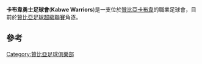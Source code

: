 {{Infobox football club |
  clubname = 卡布韋勇士足球會
  image = <!-- 檔案不存在 [[File:KabweWarriorslogo.jpg|File:KabweWarriorslogo.jpg]] ，可從英文維基百科取得 -->|
  fullname = Kabwe Warriors Football Club|
  nickname = Magnificent, Railmen|
  founded  = |
  ground   = [[卡布韋|卡布韋]][[Godfrey_'Ucar'_Chitalu_107_Stadium|Godfrey 'Ucar' Chitalu 107 Stadium]]|
  capacity = 10,000|
  chairman = Andrew Kamanga|
  manager  = Mohamed Fathi|
  league   = [[贊比亞足球超級聯賽|贊比亞足球超級聯賽]]|
  season   = 2015/16|
  position = |
 pattern_la1=|pattern_b1=|pattern_ra1=|
  leftarm1=0000ff|body1=0000ff|rightarm1=0000ff|shorts1=0000ff|socks1=0000ff|
| pattern_la2=|pattern_b2=|pattern_ra2=
| leftarm2=FFFFFF|body2=FFFFFF|rightarm2=FFFFFF|shorts2=FFFFFF|socks2=FFFFFF
}}
'''卡布韋勇士足球會'''('''Kabwe Warriors''')是一支位於[[贊比亞|贊比亞]][[卡布韋|卡布韋]]的職業足球會，目前於[[贊比亞足球超級聯賽|贊比亞足球超級聯賽]]角逐。

==參考==
{{reflist}}

[[Category:贊比亞足球俱樂部|Category:贊比亞足球俱樂部]]